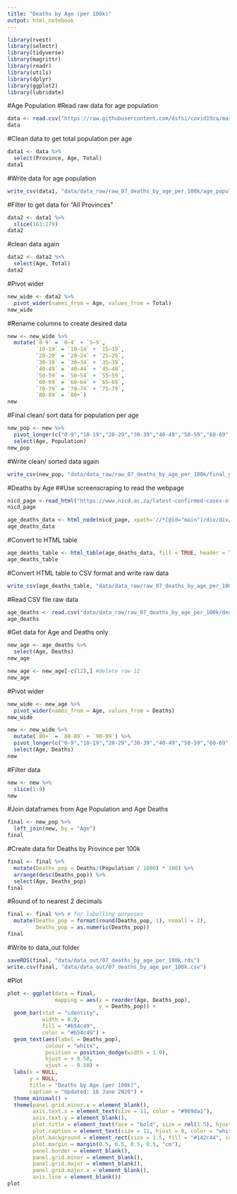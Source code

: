 ```yaml
---
title: "Deaths by Age (per 100k)"
output: html_notebook
---
```


```r
library(rvest)
library(selectr)
library(tidyverse)
library(magrittr)
library(readr)
library(utils)
library(dplyr)
library(ggplot2)
library(lubridate)
```

#Age Population
#Read raw data for age population
```r
data <- read.csv("https://raw.githubusercontent.com/dsfsi/covid19za/master/data/official_stats/statssa_population_midyear_2019.csv", na.strings = "", fileEncoding = "UTF-8-BOM", stringsAsFactors = TRUE)
data
```

#Clean data to get total population per age
```r
data1 <- data %>% 
  select(Province, Age, Total)
data1
```

#Write data for age population 
```r
write_csv(data1, "data/data_raw/raw_07_deaths_by_age_per_100k/age_population.csv")
```

#Filter to get data for "All Provinces"
```r
data2 <- data1 %>% 
  slice(163:179)
data2
```

#clean data again
```r
data2 <- data2 %>% 
  select(Age, Total)
data2
```

#Pivot wider
```r
new_wide <- data2 %>% 
  pivot_wider(names_from = Age, values_from = Total) 
new_wide
```

#Rename columns to create desired data
```r
new <- new_wide %>% 
  mutate(`0-9` = `0–4` + `5–9`,
         `10-19` = `10–14` + `15–19`,
         `20-29` = `20–24` + `25–29`,
         `30-39` = `30–34` + `35–39`,
         `40-49` = `40–44` + `45–49`,
         `50-59` = `50–54` + `55–59`,
         `60-69` = `60–64` + `65–69`,
         `70-79` = `70–74` + `75–79`,
         `80-89` = `80+`) 
new
```

#Final clean/ sort data for population per age
```r
new_pop <- new %>% 
  pivot_longer(c("0-9","10-19","20-29","30-39","40-49","50-59","60-69","70-79","80-89"), names_to = "Age", values_to = "Population") %>% 
  select(Age, Population)
new_pop
```

#Write clean/ sorted data again
```r
write_csv(new_pop, "data/data_raw/raw_07_deaths_by_age_per_100k/final_gender_population.csv")
```


#Deaths by Age
##Use screenscraping to read the webpage
```r
nicd_page <-read_html("https://www.nicd.ac.za/latest-confirmed-cases-of-covid-19-in-south-africa-13-june-2020/")
nicd_page
```

```r
age_deaths_data <- html_node(nicd_page, xpath='//*[@id="main"]/div/div/div/section[2]/div/div/div[1]/div/div/div[3]/div/table[5]')
age_deaths_data
```

#Convert to HTML table
```r
age_deaths_table <- html_table(age_deaths_data, fill = TRUE, header = TRUE)
age_deaths_table
```

#Convert HTML table to CSV format and write raw data
```r
write_csv(age_deaths_table, "data/data_raw/raw_07_deaths_by_age_per_100k/deaths_by_age.csv")
```

#Read CSV file raw data
```r
age_deaths <- read.csv("data/data_raw/raw_07_deaths_by_age_per_100k/deaths_by_age.csv", stringsAsFactors = F)
age_deaths
```

#Get data for Age and Deaths only
```r
new_age <- age_deaths %>%
  select(Age, Deaths)
new_age

new_age <- new_age[-c(12),] #delete row 12
new_age
```

#Pivot wider
```r
new_wide <- new_age %>% 
  pivot_wider(names_from = Age, values_from = Deaths) 
new_wide
```


```r
new <- new_wide %>% 
  mutate(`80+` = `80-89` + `90-99`) %>% 
  pivot_longer(c("0-9","10-19","20-29","30-39","40-49","50-59","60-69","70-79","80-89","Unknown"), names_to = "Age", values_to = "Deaths") %>% 
  select(Age, Deaths)
new
```

#Filter data 
```r
new <- new %>% 
  slice(1:9)
new
```

#Join dataframes from Age Population and Age Deaths
```r
final <- new_pop %>%
  left_join(new, by = "Age")  
final
```


#Create data for Deaths by Province per 100k
```r
final <- final %>% 
  mutate(Deaths_pop = Deaths/(Population / 1000) * 100) %>% 
  arrange(desc(Deaths_pop)) %>% 
  select(Age, Deaths_pop)
final
```

#Round of to nearest 2 decimals
```r
final <- final %>% # for labelling purposes
  mutate(Deaths_pop = format(round(Deaths_pop, 1), nsmall = 2),
         Deaths_pop = as.numeric(Deaths_pop))
final
```

#Write to data_out folder
```r
saveRDS(final, "data/data_out/07_deaths_by_age_per_100k.rds")
write.csv(final, "data/data_out/07_deaths_by_age_per_100k.csv")
```

#Plot
```r
plot <- ggplot(data = final,
               mapping = aes(x = reorder(Age, Deaths_pop),
                             y = Deaths_pop)) +
  geom_bar(stat = "identity",
           width = 0.9,
           fill = "#b54c49",
           color = "#b54c49") +
  geom_text(aes(label = Deaths_pop), 
            colour = "white", 
            position = position_dodge(width = 1.0), 
            hjust = + 0.50, 
            vjust = - 0.50) +
  labs(x = NULL, 
       y = NULL, 
       title = "Deaths by Age (per 100k)",
       caption = "Updated: 16 June 2020") +
  theme_minimal() +
  theme(panel.grid.minor.x = element_blank(), 
        axis.text.x = element_text(size = 11, color = "#969da1"),
        axis.text.y = element_blank(),
        plot.title = element_text(face = "bold", size = rel(1.5), hjust = 0.0, colour = "white"), 
        plot.caption = element_text(size = 11, hjust = 0, color = "white"),
        plot.background = element_rect(size = 1.5, fill = "#142c44", colour = "#969da1"),
        plot.margin = margin(0.5, 0.5, 0.5, 0.5, "cm"),
        panel.border = element_blank(),
        panel.grid.minor = element_blank(),
        panel.grid.major = element_blank(),
        panel.grid.major.x = element_blank(),
        axis.line = element_blank())
plot
```

